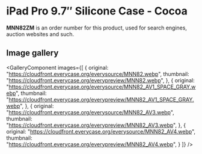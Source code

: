 
# iPad Pro 9.7″ Silicone Case - Cocoa

<Callout type='info' emoji='👉🏻'>**MNN82ZM** is an order number for this product, used for search engines, auction websites and such.</Callout>

## Image gallery

<GalleryComponent
    images={[
      {
        original: "https://cloudfront.everycase.org/everysource/MNN82.webp",
        thumbnail: "https://cloudfront.everycase.org/everypreview/MNN82.webp",
      },
      {
        original: "https://cloudfront.everycase.org/everysource/MNN82_AV1_SPACE_GRAY.webp",
        thumbnail: "https://cloudfront.everycase.org/everypreview/MNN82_AV1_SPACE_GRAY.webp",
      },
      {
        original: "https://cloudfront.everycase.org/everysource/MNN82_AV3.webp",
        thumbnail: "https://cloudfront.everycase.org/everypreview/MNN82_AV3.webp",
      },
      {
        original: "https://cloudfront.everycase.org/everysource/MNN82_AV4.webp",
        thumbnail: "https://cloudfront.everycase.org/everypreview/MNN82_AV4.webp",
      }
    ]}
  />
